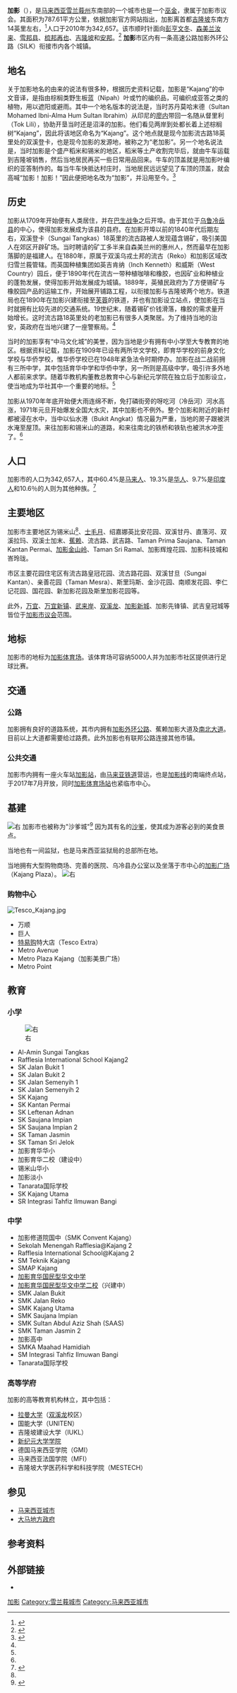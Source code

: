 {{expand language|en}}
{{Infobox Settlement
|name=加影
|official_name=Kajang
|settlement_type={{MAS}}[[马来西亚城市|城市]]
|pushpin_map=Malaysia
|image_map=
| coordinates             = {{coord|2|59|35|N|101|47|20|E|display=inline,title}}
|pushpin_label_position=Center
|pushpin_map_caption='''加影'''于[[马来西亚|马来西亚]]的位置
| image_seal              = Logo Majlis Perbandaran Kajang.svg
|motto='''加影首选宜居城市'''<br>'''（{{lang-ms|Kajang Bandar Pilihan untuk Didiami}}）
|coordinates_region=MY
|subdivision_name={{MAS}}
|subdivision_name1={{Selangor}}
|subdivision_name2=[[乌鲁冷岳县|乌鲁冷岳县]]
|subdivision_type=[[世界政区索引|国家]]
|subdivision_type1=[[马来西亚州|州属]]
|subdivision_type2=[[马来西亚县份|县]]
|leader_name=[[加影市议会|加影市议会]]
|leader_name1=纳兹慕丁
|leader_name2=[[王建民_(国会议员)|王建民]]（[[希盟|希盟]][[民行党|行动党]]）
|leader_name3=[[许来贤|许来贤]]（[[希盟|希盟]][[公正党|公正党]]）
|leader_title=[[大马地方政府|地方政府]]
|leader_title1=市长
|leader_title2=[[万宜国会议席|万宜国会议席]]
|leader_title3=[[2018年马来西亚各州议会选举成绩列表|加影州议席]]
| area_total_km2          = {{formatnum:787.61|R}}
| population_total        = {{formatnum:342,657|R}}
|population_as_of=2010
|population_density_km2=auto
|timezone=[[马来西亚标准时间|马来西亚标准时间]]
|utc_offset=+8
|timezone_DST=无
|postal_code_type=[[马来西亚邮政编码|邮编]]
|postal_code=43xxx
|area_code=+6-03
|registration_plate=[[马来西亚车辆号牌|B]]
|website={{URL|mpkj.gov.my}}
|image_skyline =  Kajang Town.jpg
|image_caption =加影市景
|established_title = 成立
|established_date = 1807
|established_title2 = 获得市议会资格
|established_date2 = 1992年7月1日
}}
'''加影'''（{{lang-ms|Kajang}}），是[[马来西亚|马来西亚]][[雪兰莪州|雪兰莪州]]东南部的一个城市也是一个[[巫金|巫金]]，隶属于加影市议会。其面积为787.61平方公里，依据加影官方网站指出，加影离首都[[吉隆坡|吉隆坡]]东南方14英里左右，<ref>{{Cite web|url=http://www.mpkj.gov.my/en/mpkj/profile/background|title=Background of Kajang|work=http://www.mpkj.gov.my/en/mpkj/profile/background|accessdate=2020-09-20|archive-date=2020-08-03|archive-url=https://web.archive.org/web/20200803211847/http://www.mpkj.gov.my/en/mpkj/profile/background|dead-url=no}}</ref>人口于2010年为342,657。该市顺时针面向[[彭亨|彭亨]][[文冬_(马来西亚)|文冬]]、[[森美兰|森美兰]][[汝来|汝来]]、[[雪邦县|雪邦县]]、[[梳邦再也|梳邦再也]]、[[吉隆坡|吉隆坡]]和[[安邦|安邦]]。<ref>{{Cite web|url=http://www19.wolframalpha.com/input/?i=kajang%20kuala%20lumpur%20malaysia%20distance|title=Wolfram-Alpha: Computational Knowledge Engine|accessdate=20 November 2016|work=wolframalpha.com|archive-date=2016-11-20|archive-url=https://web.archive.org/web/20161120150913/http://www.wolframalpha.com/input/?i=kajang%20kuala%20lumpur%20malaysia%20distance|dead-url=no}}</ref>
'''加影'''市区内有一条高速公路加影外环公路（SILK）衔接市内各个城镇。

==地名==
关于加影地名的由来的说法有很多种，根据历史资料记载，加影是“Kajang”的中文音译，是指由棕榈类野生板蓝（Nipah）叶或竹的编织品，可编织成亚答之类的植物，用以遮阳或避雨。其中一个地名版本的说法是，当时苏丹莫哈末德（Sultan Mohamed Ibni-Alma Hum Sultan Ibrahim）从印尼的[[廖内|廖内]]带回一名随从督里利（Tok Lili），协助开垦当时还是沼泽的加影。他们看见两岸到处都长着上述棕榈树“Kajang”，因此将该地区命名为“Kajang”。这个地点就是现今加影流古路18英里处的双溪登卡，也是现今加影的发源地，被称之为“老加影”。另一个地名说法是，当时加影是个盛产稻米和锡米的地区，稻米等土产收割完毕后，就由牛车运载到吉隆坡销售，然后当地居民再买一些日常用品回来。牛车的顶盖就是用加影叶编织的亚答制作的。每当牛车快抵达村庄时，当地居民远远望见了车顶的顶盖，就会高喊“加影！加影！”因此便把地名改为“加影”，并沿用至今。<ref name="sinchew.com.my">{{cite web|url=https://www.sinchew.com.my/content/content_1515079.html|title=加影锡米山（Sungai Chua）（上篇）：从地名可追溯开发史．锡米山曾是锡矿宝地|website=www.sinchew.com.my|accessdate=2020-06-18|archive-date=2020-06-18|archive-url=https://web.archive.org/web/20200618222219/https://www.sinchew.com.my/content/content_1515079.html|dead-url=no}}</ref>

== 历史 ==
加影从1709年开始便有人类居住，并在[[巴生战争|巴生战争]]之后开埠。由于其位于[[乌鲁冷岳县|乌鲁冷岳县]]的中心，使得加影发展成为该县的县府。在加影开埠以前的1840年代后期左右，双溪登卡（Sungai Tangkas）18英里的流古路被人发现蕴含锡矿，吸引美国人在郊区开辟矿场。当时聘请的矿工多半来自森美兰州的惠州人，然而最早在加影落脚的是福建人。在1880年，原属于双溪乌戎土邦的流古（Reko）和加影区域改归雪兰莪管辖。而英国种植集团如英吉肯纳（Inch Kenneth）和威斯（West Country）园丘，便于1890年代在流古一带种植咖啡和橡胶，也因矿业和种植业的蓬勃发展，使得加影开始发展成为城镇。1889年，英殖民政府为了方便锡矿与橡胶园产品的运输工作，开始展开铺路工程，以衔接加影与吉隆坡两个地方。铁道局也在1890年在加影兴建衔接至[[芙蓉市|芙蓉]]的铁道，并也有加影设立站点，使加影在当时就拥有比较先进的交通系统。19世纪末，随着锡矿价钱滑落，橡胶的需求量开始增长。这时流古路18英里处的老加影已有很多人类聚居。为了维持当地的治安，英政府在当地兴建了一座警察局。<ref name="sinchew.com.my"/>

当时的加影享有“中马文化城”的美誉，因为当地是少有拥有中小学至大专教育的地区。根据资料记载，加影在1909年已设有两所华文学校，即育华学校的前身文化学校与华侨学校，惟华侨学校已在1948年紧急法令时期停办。加影在战二战前拥有三所中学，其中包括育华中学和华侨中学，另一所则是高级中学，吸引许多外地人都前来求学。随着华教机构董教总教育中心与新纪元学院在独立后于加影设立，使当地成为华社其中一个重要的地标。<ref name="sinchew.com.my"/>

加影从1970年年底开始便大雨连绵不断，免打磷街旁的呀吃河（冷岳河）河水高涨，1971年元旦开始爆发全国大水灾，其中加影也不例外。整个加影和附近的新村都被浸在水中，当中以仙水港（Bukit Angkat）情况最为严重，当地的房子跟被洪水淹至屋顶。来往加影和锡米山的道路，和来往南北的铁桥和铁轨也被洪水冲歪了。<ref name="sinchew.com.my"/>

== 人口 ==
加影市的人口为342,657人，其中60.4%是[[马来西亚马来人|马来人]]、19.3%是[[马来西亚华人|华人]]、9.7%是[[马来西亚印度人|印度人]]和10.6％的人则为其他种族。<ref>{{Cite web |url=http://www.statistics.gov.my/portal/index.php?option=com_content&view=article&id=1354&Itemid=111&lang=en |title=Population Distribution by Local Authority Areas and Mukims, 2010 |publisher=Department of Statistics, Malaysia |deadurl=yes |archiveurl=https://web.archive.org/web/20141114002922/http://www.statistics.gov.my/portal/index.php?option=com_content&view=article&id=1354&Itemid=111&lang=en |archivedate=2014-11-14 |accessdate=2017-02-17 }}</ref>

==主要地区==
加影市主要地区为锡米山<ref name="sinchew.com.my"/>、[[士毛月|士毛月]]、绍嘉娜英比安花园、双溪甘丹、直落河、双溪拉玛、双溪士加末、[[蕉赖|蕉赖]]、流古路、武吉路、Taman Prima Saujana、Taman Kantan Permai、[[加影金山岭|加影金山岭]]、Taman Sri Ramal、加影辉煌花园、加影科技城和峇玲珑。

市区主要花园住宅区有流古路皇冠花园、流古路花园、双溪甘旦（Sungai Kantan）、亲善花园（Taman Mesra）、斯里玛斯、金沙花园、南顺发花园、李仁记花园、国花园、新加影花园及斯里加影花园等。

此外，[[万宜_(雪兰莪)|万宜]]、[[万宜新镇|万宜新镇]]、[[武来岸|武来岸]]、[[双溪龙|双溪龙]]、[[加影新城|加影新城]]、加影先锋镇、武吉皇冠城等皆位于[[加影市议会|加影市议会]]范围。

== 地标 ==
加影市的地标为[[加影体育场|加影体育场]]。该体育场可容纳5000人并为加影市社区提供进行足球比赛。

== 交通 ==

=== 公路 ===
加影拥有良好的道路系统，其市内拥有[[加影外环公路|加影外环公路]]、蕉赖加影大道及[[南北大道|南北大道]]。目前以上大道都需要给过路费。此外加影也有联邦公路连接其他市镇。

=== 公共交通 ===
加影市内拥有一座火车站{{KLRT code|KB|06}}[[加影站|加影站]]，由[[马来亚铁道|马来亚铁道]]营运，也是{{rint|my|9}}[[加影线|加影线]]的南端终点站，于2017年7月开放，同时[[加影体育场站|加影体育场站]]也紧临市中心。

== 基建 ==
[[File:Haji_Samuri.jpg|右]]
加影市也被称为"沙爹城"<ref>{{Cite web|url=http://www.thestar.com.my/metro/focus/2015/10/10/progression-of-a-satay-town-sights-and-sounds-of-kajang-bring-back-memories-from-a-decade-ago/|title=Progression of a satay town - Focus - The Star Online|accessdate=20 November 2016|work=thestar.com.my|archive-date=2017-08-13|archive-url=https://web.archive.org/web/20170813182446/http://www.thestar.com.my/metro/focus/2015/10/10/progression-of-a-satay-town-sights-and-sounds-of-kajang-bring-back-memories-from-a-decade-ago/|dead-url=no}}</ref> 因为其有名的[[沙爹|沙爹]]，使其成为游客必到的美食景点。

当地也有一间监狱，也是马来西亚监狱局的总部所在地。

当地拥有大型购物商场、完善的医院、乌冷县办公室以及坐落于市中心的[[加影广场|加影广场]]（Kajang Plaza）。
[[File:Courts_Mammoth_Kajang.jpg|右]]

===购物中心===
[[File:Tesco_Kajang.jpg|thumb]]
{{未完成列表}}
* 万顺
* 巨人
* [[特易购|特易购]]特大店（Tesco Extra）
* Metro Avenue 
* Metro Plaza Kajang（加影美景广场）
* Metro Point

== 教育 ==

=== 小学 ===
[[File:SK_Sungai_Kantan.jpg|右]]
* Al-Amin Sungai Tangkas
* Rafflesia International School Kajang2
* SK Jalan Bukit 1
* SK Jalan Bukit 2
* SK Jalan Semenyih 1
* SK Jalan Semenyih 2
* SK Kajang
* SK Kantan Permai
* SK Leftenan Adnan
* SK Saujana Impian
* SK Saujana Impian 2
* SK Taman Jasmin
* SK Taman Sri Jelok
* 加影育华华小
* 加影育华二校（建设中）
* 锡米山华小
* 加影淡小
* Tanarata国际学校
* SK Kajang Utama
* SR Integrasi Tahfiz Ilmuwan Bangi

=== 中学 ===
* 加影修道院国中（SMK Convent Kajang）
* Sekolah Menengah Rafflesia@Kajang 2
* Rafflesia International School@Kajang 2
* SM Teknik Kajang
* SMAP Kajang
* [[加影育华国民型华文中学|加影育华国民型华文中学]]
* [[加影育华国民型华文中学二校|加影育华国民型华文中学二校]]（兴建中）
* SMK Jalan Bukit
* SMK Jalan Reko
* SMK Kajang Utama
* SMK Saujana Impian
* SMK Sultan Abdul Aziz Shah (SAAS)
* SMK Taman Jasmin 2
* 加影高中
* SMKA Maahad Hamidiah
* SM Integrasi Tahfiz Ilmuwan Bangi
* Tanarata国际学校

=== 高等学府 ===
加影的高等教育机构林立，其中包括：
* [[拉曼大学|拉曼大学]]（[[双溪龙|双溪龙]]校区）
* 国能大学（UNITEN）
* 吉隆坡建设大学（IUKL）
* [[新纪元大学学院|新纪元大学学院]]
* 德国马来西亚学院（GMI）
* 马来西亚法国学院（MFI）
* 吉隆坡大学医药科学和科技学院（MESTECH）

== 参见 ==
{{commons category|Kajang}}
{{Portal|马来西亚}}
* [[马来西亚城市|马来西亚城市]]
* [[大马地方政府|大马地方政府]]

== 参考资料 ==
{{reflist}}

==外部链接==
* {{official|http://www.mpkj.gov.my/en}}

{{雪兰莪}}
[[Category:加影|]]
[[Category:雪兰莪城市|Category:雪兰莪城市]]
[[Category:马来西亚城市|Category:马来西亚城市]]